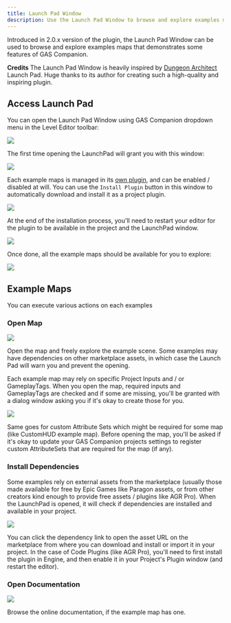```yaml
---
title: Launch Pad Window
description: Use the Launch Pad Window to browse and explore examples maps
---
```


Introduced in 2.0.x version of the plugin, the Launch Pad Window can be used to browse and explore examples maps that demonstrates some features of GAS Companion.

**Credits** The Launch Pad Window is heavily inspired by [Dungeon Architect](https://www.unrealengine.com/marketplace/en-US/product/dungeon-architect) Launch Pad. Huge thanks to its author for creating such a high-quality and inspiring plugin.

## Access Launch Pad

You can open the Launch Pad Window using GAS Companion dropdown menu in the Level Editor toolbar: 

![](dropdown-open-launchpad.png)

The first time opening the LaunchPad will grant you with this window:

![](first_open.png)

Each example maps is managed in its [own plugin](https://github.com/GASCompanion/GASCompanionExamples), and can be enabled / disabled at will. You can use the `Install Plugin` button in this window to automatically download and install it as a project plugin.

![](downloading.png)

At the end of the installation process, you'll need to restart your editor for the plugin to be available in the project and the LaunchPad window.

![](restart_required.png)

Once done, all the example maps should be available for you to explore:

![](launch_pad_window.png)

## Example Maps

You can execute various actions on each examples

### Open Map

![](open_map_small.png)

Open the map and freely explore the example scene. Some examples may have dependencies on other marketplace assets, in which case the Launch Pad will warn you and prevent the opening.

Each example map may rely on specific Project Inputs and / or GameplayTags. When you open the map, required inputs and GameplayTags are checked and if some are missing, you'll be granted with a dialog window asking you if it's okay to create those for you.

![](launchpad_missing_input_or_tags.gif)

Same goes for custom Attribute Sets which might be required for some map (like CustomHUD example map). Before opening the map, you'll be asked if it's okay to update your GAS Companion projects settings to register custom AttributeSets that are required for the map (if any).

### Install Dependencies

Some examples rely on external assets from the marketplace (usually those made available for free by Epic Games like Paragon assets, or from other creators kind enough to provide free assets / plugins like AGR Pro). When the LaunchPad is opened, it will check if dependencies are installed and available in your project.

![](launch_pad_dependency.png)

You can click the dependency link to open the asset URL on the marketplace from where you can download and install or import it in your project. In the case of Code Plugins (like AGR Pro), you'll need to first install the plugin in Engine, and then enable it in your Project's Plugin window (and restart the editor).

### Open Documentation

![](open_documentation_small.png)

Browse the online documentation, if the example map has one.


